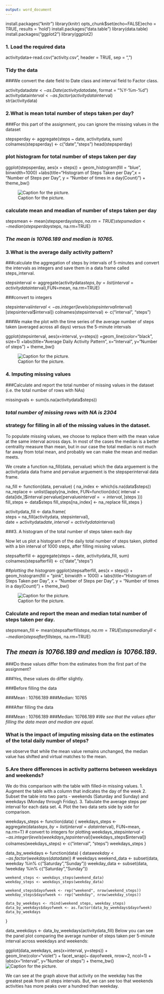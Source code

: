 ```yaml
---
output: word_document
---
```

install.packages("knitr")
library(knitr)
opts_chunk$set(echo=FALSE}echo = TRUE, results = 'hold')
install.packages("data.table")
library(data.table)
install.packages("ggplot2")
library(ggplot2)


### 1. **Load the required data**

activitydata<-read.csv("activity.csv", header = TRUE, sep = ",")

### Tidy the data 
###We convert the date field to Date class and interval field to Factor class.

activitydata$date <- as.Date(activitydata$date, format = "%Y-%m-%d")
activitydata$interval <- as.factor(activitydata$interval)                       
str(activitydata)


### 2.**What is mean total number of steps taken per day?**

###For this part of the assignment, you can ignore the missing values in the dataset

stepsperday <- aggregate(steps ~ date, activitydata, sum)
colnames(stepsperday) <- c("date","steps")
head(stepsperday)


### plot histogram for total number of steps taken per day

ggplot(stepsperday, aes(x = steps)) + geom_histogram(fill = "blue", binwidth=1000) +labs(title="Histogram of Steps Taken per Day",x = "Number of Steps per Day", y = "Number of times in a day(Count)") + theme_bw()

![Caption for the picture.](Histogram of Steps taken per day.png)

### calculate mean and meadian of number of steps taken per day

stepsmean   <- mean(stepsperday$steps, na.rm=TRUE)
stepsmedian <- median(stepsperday$steps, na.rm=TRUE)

### *The mean is 10766.189 and median is 10765.*

### 3.**What is the average daily activity pattern?**

###calculate the aggregation of steps by intervals of 5-minutes and convert the intervals as integers and save them in a data frame called steps_interval.

stepsinterval <- aggregate(activitydata$steps,by = list(interval = activitydata$interval),FUN=mean, na.rm=TRUE)


###convert to integers

stepsinterval$interval <-as.integer(levels(stepsinterval$interval)[stepsinterval$interval])
colnames(stepsinterval) <- c("interval", "steps")

###We make the plot with the time series of the average number of steps taken (averaged across all days) versus the 5-minute intervals

ggplot(stepsinterval, aes(x=interval, y=steps)) +geom_line(color="black", size=1) +labs(title="Average Daily Activity Pattern", x="Interval", y="Number of steps") + theme_bw()

![Caption for the picture.](Average Daily activity pattern.png)

### 4. **Imputing missing values**
###Calculate and report the total number of missing values in the dataset (i.e. the total number of rows with NAs)

missingvals <- sum(is.na(activitydata$steps))

### *total number of missing rows with NA is 2304*

###  strategy for filling in all of the missing values in the dataset. 

To populate missing values, we choose to replace them with the mean value at the same interval across days. In most of the cases the median is a better centrality measure than mean, but in our case the total median is not much far away from total mean, and probably we can make the mean and median meets.

We create a function na_fill(data, pervalue) which the data arguement is the activitydata data frame and pervalue arguement is the stepsperinterval data frame.

na_fill <- function(data, pervalue) {
        na_index <- which(is.na(data$steps))
        na_replace <- unlist(lapply(na_index, FUN=function(idx){
                interval = data[idx,]$interval
                pervalue[pervalue$interval == interval,]$steps
        }))
        fill_steps <- data$steps
        fill_steps[na_index] <- na_replace
        fill_steps
}

activitydata_fill <- data.frame(  
        steps = na_fill(activitydata, stepsinterval),  
        date = activitydata$date,  
        interval = activitydata$interval)

###3. A histogram of the total number of steps taken each day

Now let us plot a histogram of the daily total number of steps taken, plotted with a bin interval of 1000 steps, after filling missing values.

stepsafterfill <- aggregate(steps ~ date, activitydata_fill, sum)
colnames(stepsafterfill) <- c("date","steps")

##*plotting the histogram*
ggplot(stepsafterfill, aes(x = steps)) + 
       geom_histogram(fill = "pink", binwidth = 1000) + 
        labs(title="Histogram of Steps Taken per Day", 
             x = "Number of Steps per Day", y = "Number of times in a day(Count)") + theme_bw() 
             
  ![Caption for the picture.](histogram after NA fill.png)
             

### Calculate and report the mean and median total number of steps taken per day.

stepsmean_fill   <- mean(stepsafterfill$steps, na.rm=TRUE)
stepsmedian_fill <- median(stepsafterfill$steps, na.rm=TRUE)

## *The mean is 10766.189 and median is 10766.189*.

###Do these values differ from the estimates from the first part of the assignment?

###Yes, these values do differ slightly.

###Before filling the data

###Mean : 10766.189
###Median: 10765

###After filling the data

###Mean : 10766.189
###Median: 10766.189
#*We see that the values after filling the data mean and median are equal*.

### What is the impact of imputing missing data on the estimates of the total daily number of steps?

we observe that while the mean value remains unchanged, the median value has shifted and virtual matches to the mean.


### 5.Are there differences in activity patterns between weekdays and weekends?

We do this comparison with the table with filled-in missing values.
1. Augment the table with a column that indicates the day of the week
2. Subset the table into two parts - weekends (Saturday and Sunday) and weekdays (Monday through Friday).
3. Tabulate the average steps per interval for each data set.
4. Plot the two data sets side by side for comparison.

weekdays_steps <- function(data) {
    weekdays_steps <- aggregate(data$steps, by=list(interval = data$interval),
                          FUN=mean, na.rm=T)
    # convert to integers for plotting
    weekdays_steps$interval <- 
            as.integer(levels(weekdays_steps$interval)[weekdays_steps$interval])
    colnames(weekdays_steps) <- c("interval", "steps")
    weekdays_steps
}

data_by_weekdays <- function(data) {
    data$weekday <- 
            as.factor(weekdays(data$date)) # weekdays
    weekend_data <- subset(data, weekday %in% c("Saturday","Sunday"))
    weekday_data <- subset(data, !weekday %in% c("Saturday","Sunday"))

    weekend_steps <- weekdays_steps(weekend_data)
    weekday_steps <- weekdays_steps(weekday_data)

    weekend_steps$dayofweek <- rep("weekend", nrow(weekend_steps))
    weekday_steps$dayofweek <- rep("weekday", nrow(weekday_steps))

    data_by_weekdays <- rbind(weekend_steps, weekday_steps)
    data_by_weekdays$dayofweek <- as.factor(data_by_weekdays$dayofweek)
    data_by_weekdays
}

data_weekdays <- data_by_weekdays(activitydata_fill)
Below you can see the panel plot comparing the average number of steps taken per 5-minute interval across weekdays and weekends:

ggplot(data_weekdays, aes(x=interval, y=steps)) + 
        geom_line(color="violet") + 
        facet_wrap(~ dayofweek, nrow=2, ncol=1) +
        labs(x="Interval", y="Number of steps") +
        theme_bw()
   ![Caption for the picture.](weekday and weekend stepsinterval.png)


We can see at the graph above that activity on the weekday has the greatest peak from all steps intervals. But, we can see too that weekends activities has more peaks over a hundred than weekday. 